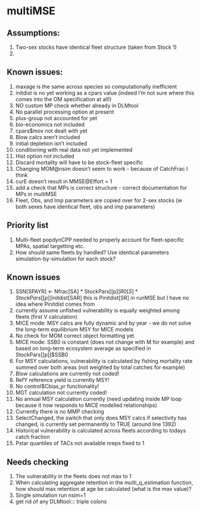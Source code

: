 
# multiMSE

## Assumptions:
1. Two-sex stocks have identical fleet structure (taken from Stock 1)
2.


## Known issues:
  1. maxage is the same across species so computationally inefficient
  2. initdist is no yet working as a cpars value (indeed I'm not sure where this comes into the OM specification at all!)
  3. NO custom MP check whether already in DLMtool
  4. No parallel processing option at present
  5. plus-group not accounted for yet
  6. bio-economics not included
  7. cpars$mov not dealt with yet
  8. Blow calcs aren't included 
  9. initial depletion isn't included
  10. conditioning with real data not yet implemented
  11. Hist option not included
  12. Discard mortality will have to be stock-fleet specific
  13. Changing MOM@nsim doesn't seem to work - because of CatchFrac I think
  14. curE doesn't result in MMSE@Effort = 1
  15. add a check that MPs is correct structure - correct documentation for MPs in multiMSE
  16. Fleet, Obs, and Imp parameters are copied over for 2-sex stocks (ie both sexes have identical fleet, obs and imp parameters)

## Priority list
  1. Multi-fleet popdynCPP needed to properly account for fleet-specific MPAs, spatial targetting etc.
  2. How should same fleets by handled? Use identical parameters simulation-by-simulation for each stock?

## Known issues
  1) SSN[SPAYR] <- Nfrac[SA] * StockPars[[p]]$R0[S] * StockPars[[p]]$initdist[SAR]  this is Pinitdist[SR] in runMSE but I have no idea where Pinitdist comes from
  2) currently assume unfished vulnerability is equally weighted among fleets (first V calculation)
  3) MICE mode: MSY calcs are fully dynamic and by year - we do not solve the long-term equilibrium MSY for MICE models
  4) No check for MOM correct object formatting yet
  5) MICE mode: SSB0 is constant (does not change with M for example) and based on long-term ecosystem average as specified in StockPars[[p]]$SSB0
  6) For MSY calculations, vulnerability is calculated by fishing mortality rate summed over both areas (not weighted by total catches for example)
  7) Blow calculations are currently not coded!
  8) RefY reference yield is currently MSY!
  9) No control$Cbias_yr functionality!
  10) MGT calculation not currently coded!
  11) No annual MSY calculation currently (need updating inside MP loop because it now responds to MICE modelled relationships)
  12) Currently there is no MMP checking
  13) SelectChanged, the switch that only does MSY calcs if selectivity has changed, is currently set permanently to TRUE (around line 1392)
  14) Historical vulnerability is calculated across fleets according to todays catch fraction
  15) Pstar quantiles of TACs not available nreps fixed to 1


## Needs checking
  1) The vulnerability in the fleets does not max to 1
  2) When calculating aggregate retention in the multi_q_estimation function, how should max retention at age be calculated (what is the max value)?
  3) Single simulation run nsim=1
  4) get rid of any DLMtool::: triple colons
  
  
  
  

